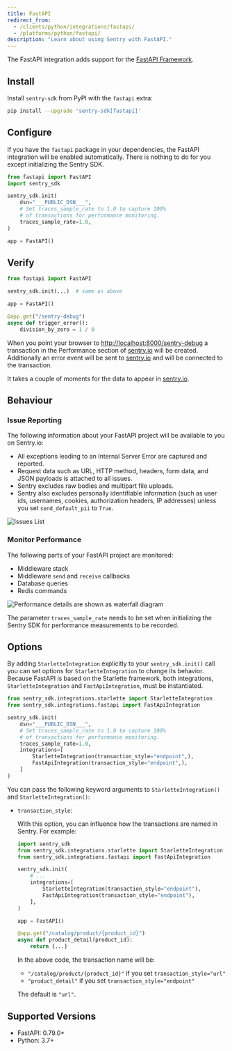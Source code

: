 ```yaml
---
title: FastAPI
redirect_from:
  - /clients/python/integrations/fastapi/
  - /platforms/python/fastapi/
description: "Learn about using Sentry with FastAPI."
---
```


The FastAPI integration adds support for the [FastAPI Framework](https://fastapi.tiangolo.com/).

## Install

Install `sentry-sdk` from PyPI with the `fastapi` extra:

```bash
pip install --upgrade 'sentry-sdk[fastapi]'
```

## Configure

If you have the `fastapi` package in your dependencies, the FastAPI integration will be enabled automatically. There is nothing to do for you except initializing the Sentry SDK.

<SignInNote />

```python
from fastapi import FastAPI
import sentry_sdk

sentry_sdk.init(
    dsn="___PUBLIC_DSN___",
    # Set traces_sample_rate to 1.0 to capture 100%
    # of transactions for performance monitoring.
    traces_sample_rate=1.0,
)

app = FastAPI()
```

## Verify

```python
from fastapi import FastAPI

sentry_sdk.init(...)  # same as above

app = FastAPI()

@app.get("/sentry-debug")
async def trigger_error():
    division_by_zero = 1 / 0
```

When you point your browser to [http://localhost:8000/sentry-debug](http://localhost:8000/sentry-debug) a transaction in the Performance section of [sentry.io](https://sentry.io) will be created. Additionally an error event will be sent to [sentry.io](https://sentry.io) and will be connected to the transaction.

It takes a couple of moments for the data to appear in [sentry.io](https://sentry.io).

## Behaviour

### Issue Reporting

The following information about your FastAPI project will be available to you on Sentry.io:

- All exceptions leading to an Internal Server Error are captured and reported.
- Request data such as URL, HTTP method, headers, form data, and JSON payloads is attached to all issues.
- Sentry excludes raw bodies and multipart file uploads.
- Sentry also excludes personally identifiable information (such as user ids, usernames, cookies, authorization headers, IP addresses) unless you set `send_default_pii` to `True`.

![Issues List](issues-list.png)

### Monitor Performance

The following parts of your FastAPI project are monitored:

- Middleware stack
- Middleware `send` and `receive` callbacks
- Database queries
- Redis commands

![Performance details are shown as waterfall diagram](performance-details.png)

<Note>

The parameter `traces_sample_rate` needs to be set when initializing the Sentry SDK for performance measurements to be recorded.

</Note>

## Options

By adding `StarletteIntegration` explicitly to your `sentry_sdk.init()` call you can set options for `StarletteIntegration` to change its behavior.
Because FastAPI is based on the Starlette framework, both integrations, `StarletteIntegration` and `FastApiIntegration`, must be instantiated.

```python
from sentry_sdk.integrations.starlette import StarletteIntegration
from sentry_sdk.integrations.fastapi import FastApiIntegration

sentry_sdk.init(
    dsn="___PUBLIC_DSN___",
    # Set traces_sample_rate to 1.0 to capture 100%
    # of transactions for performance monitoring.
    traces_sample_rate=1.0,
    integrations=[
        StarletteIntegration(transaction_style="endpoint",),
        FastApiIntegration(transaction_style="endpoint",),
    ]
)
```

You can pass the following keyword arguments to `StarletteIntegration()` and `StarletteIntegration()`:

- `transaction_style`:

    With this option, you can influence how the transactions are named in Sentry. For example:

    ```python
    import sentry_sdk
    from sentry_sdk.integrations.starlette import StarletteIntegration
    from sentry_sdk.integrations.fastapi import FastApiIntegration

    sentry_sdk.init(
        # ...
        integrations=[
            StarletteIntegration(transaction_style="endpoint"),
            FastApiIntegration(transaction_style="endpoint"),
        ],
    )

    app = FastAPI()

    @app.get("/catalog/product/{product_id}")
    async def product_detail(product_id):
        return {...}
    ```

    In the above code, the transaction name will be:

    - `"/catalog/product/{product_id}"` if you set `transaction_style="url"`
    - `"product_detail"` if you set `transaction_style="endpoint"`

    The default is `"url"`.

## Supported Versions

- FastAPI: 0.79.0+
- Python: 3.7+
